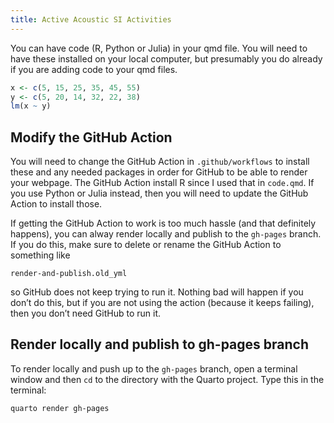 ```yaml
---
title: Active Acoustic SI Activities
---
```


You can have code (R, Python or Julia) in your qmd file. You will need to have these installed on your local computer, but presumably you do already if you are adding code to your qmd files.

```r
x <- c(5, 15, 25, 35, 45, 55)
y <- c(5, 20, 14, 32, 22, 38)
lm(x ~ y)
```


## Modify the GitHub Action

You will need to change the GitHub Action in `.github/workflows` to install these and any needed packages in order for GitHub to be able to render your webpage. The GitHub Action install R since I used that in `code.qmd`. If you use Python or Julia instead, then you will need to update the GitHub Action to install those.

If getting the GitHub Action to work is too much hassle (and that definitely happens), you can alway render locally and publish to the `gh-pages` branch. If you do this, make sure to delete or rename the GitHub Action to something like
```
render-and-publish.old_yml
```
so GitHub does not keep trying to run it. Nothing bad will happen if you don't do this, but if you are not using the action (because it keeps failing), then you don't need GitHub to run it.

## Render locally and publish to gh-pages branch

To render locally and push up to the `gh-pages` branch, open a terminal window and then `cd` to the directory with the Quarto project. Type this in the terminal:
```
quarto render gh-pages
```
